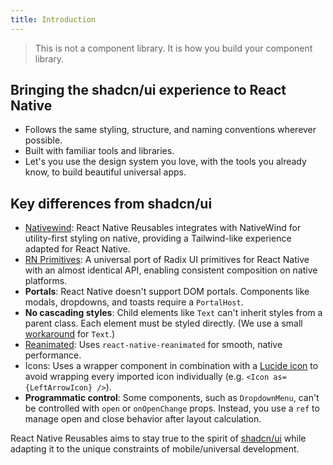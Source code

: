 ```yaml
---
title: Introduction
---
```



<blockquote cite="https://ui.shadcn.com/docs" className='text-fd-muted-foreground font-normal -mt-3'>
This is not a component library. It is how you build your component library.
</blockquote>

## Bringing the shadcn/ui experience to React Native

- Follows the same styling, structure, and naming conventions wherever possible.
- Built with familiar tools and libraries.
- Let's you use the design system you love, with the tools you already know, to build beautiful universal apps.


## Key differences from shadcn/ui

- <a href='https://www.nativewind.dev' target='_blank' rel='noreferrer' className='font-medium underline underline-offset-4 decoration-fd-muted-foreground/0 hover:decoration-fd-muted-foreground'>Nativewind</a>: React Native Reusables integrates with NativeWind for utility-first styling on native, providing a Tailwind-like experience adapted for React Native.
- <a href='https://rnprimitives.com' target='_blank' rel='noreferrer' className='font-medium underline underline-offset-4 decoration-fd-muted-foreground/0 hover:decoration-fd-muted-foreground'>RN Primitives</a>: A universal port of Radix UI primitives for React Native with an almost identical API, enabling consistent composition on native platforms.
- **Portals**: React Native doesn't support DOM portals. Components like modals, dropdowns, and toasts require a `PortalHost`.
- **No cascading styles**: Child elements like `Text` can't inherit styles from a parent class. Each element must be styled directly. (We use a small [workaround](/docs/components/text#inheritance-system) for `Text`.) 
- <a href='https://docs.swmansion.com/react-native-reanimated' target='_blank' rel='noreferrer' className='font-medium underline underline-offset-4 decoration-fd-muted-foreground/0 hover:decoration-fd-muted-foreground'>Reanimated</a>: Uses `react-native-reanimated` for smooth, native performance.
- <span className='font-medium'>Icons:</span> Uses a wrapper component in combination with a <a href='https://lucide.dev/guide/packages/lucide-react-native' target='_blank' rel='noreferrer' className='underline underline-offset-4 decoration-fd-muted-foreground/0 hover:decoration-fd-muted-foreground'>Lucide icon</a> to avoid wrapping every imported icon individually (e.g. `<Icon as={LeftArrowIcon} />`).
- **Programmatic control**: Some components, such as `DropdownMenu`, can't be controlled with `open` or `onOpenChange` props. Instead, you use a `ref` to manage open and close behavior after layout calculation.

<div className='h-2' />

React Native Reusables aims to stay true to the spirit of <a href='https://ui.shadcn.com' target='_blank' rel='noreferrer' className='underline underline-offset-4 decoration-fd-muted-foreground/0 hover:decoration-fd-muted-foreground'>shadcn/ui</a> while adapting it to the unique constraints of mobile/universal development.

